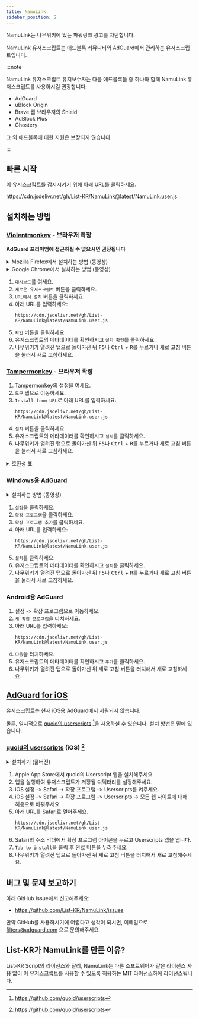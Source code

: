 ```yaml
---
title: NamuLink
sidebar_position: 2
---
```


NamuLink는 나무위키에 있는 파워링크 광고를 차단합니다.

NamuLink 유저스크립트는 애드블록 커뮤니티와 AdGuard에서 관리하는 유저스크립트입니다.

:::note

NamuLink 유저스크립트 유지보수자는 다음 애드블록들 중 하나와 함께 NamuLink 유저스크립트를 사용하시길 권장합니다:
 - AdGuard
 - uBlock Origin
 - Brave 웹 브라우저의 Shield
 - AdBlock Plus
 - Ghostery

그 외 애드블록에 대한 지원은 보장되지 않습니다.

:::

## 빠른 시작
이 유저스크립트를 감지시키기 위해 아래 URL를 클릭하세요.

https://cdn.jsdelivr.net/gh/List-KR/NamuLink@latest/NamuLink.user.js

## 설치하는 방법
### [Violentmonkey](https://addons.mozilla.org/ko/firefox/addon/violentmonkey/) - 브라우저 확장
**AdGuard 프리미엄에 접근하실 수 없으시면 권장됩니다**

<details>
<summary>Mozilla Firefox에서 설치하는 방법 (동영상)</summary>

<ReactPlayer controls width='100%' height='100%' url='https://user-images.githubusercontent.com/98787049/205464257-9113ca81-7f9e-4e85-b4d3-03d225d25e37.webm' />

</details>
<details>
<summary>Google Chrome에서 설치하는 방법 (동영상)</summary>

<ReactPlayer controls width='100%' height='100%' url='https://user-images.githubusercontent.com/98787049/205464253-322b5e07-a74e-4c98-b7b4-077ec21be5c2.webm' />

</details>

1. `대시보드`를 여세요.
2. `새로운 유저스크립트` 버튼을 클릭하세요.
3. `URL에서 설치` 버튼을 클릭하세요.
4. 아래 URL를 입력하세요:
    ```
    https://cdn.jsdelivr.net/gh/List-KR/NamuLink@latest/NamuLink.user.js
    ```
5. `확인` 버튼을 클릭하세요.
6. 유저스크립트의 메타데이터를 확인하시고 `설치 확인`를 클릭하세요.
7. 나무위키가 열려진 탭으로 돌아가신 뒤 <kbd>F5</kbd>나 <kbd>Ctrl</kbd> + <kbd>R</kbd>를 누르거나 새로 고침 버튼을 눌러서 새로 고침하세요.

### [Tampermonkey](https://addons.mozilla.org/ko/firefox/addon/tampermonkey/) - 브라우저 확장
1. Tampermonkey의 설정을 여세요.
2. `도구` 탭으로 이동하세요.
3. `Install from URL`로 아래 URL를 입력하세요:
    ```
    https://cdn.jsdelivr.net/gh/List-KR/NamuLink@latest/NamuLink.user.js
    ```
4. `설치` 버튼을 클릭하세요.
5. 유저스크립트의 메타데이터를 확인하시고 `설치`를 클릭하세요.
6. 나무위키가 열려진 탭으로 돌아가신 뒤 <kbd>F5</kbd>나 <kbd>Ctrl</kbd> + <kbd>R</kbd>를 누르거나 새로 고침 버튼을 눌러서 새로 고침하세요.

<details>
<summary>호환성 표</summary>

브라우저 확장 | 라이선스 | 상태
----------------- | ------ | -------
[Tampermonkey](https://www.tampermonkey.net/) | 사유 (도네이션웨어) | ✔
[Greasemonkey](https://www.greasespot.net/) | MIT | ✘
[Violentmonkey](https://violentmonkey.github.io/) | MIT | ✔

</details>

### Windows용 AdGuard
<details>
<summary>설치하는 방법 (동영상)</summary>

[adguardforwindows.webm](https://user-images.githubusercontent.com/98787049/205464627-17dc520f-2b47-44ad-9c7b-75b15202c40c.webm)

</details>

1. `설정`을 클릭하세요.
2. `확장 프로그램`을 클릭하세요.
3. `확장 프로그램 추가`를 클릭하세요.
4. 아래 URL를 입력하세요:
    ```
    https://cdn.jsdelivr.net/gh/List-KR/NamuLink@latest/NamuLink.user.js
    ```
5. `설치`를 클릭하세요.
6. 유저스크립트의 메타데이터를 확인하시고 `설치`를 클릭하세요.
7. 나무위키가 열려진 탭으로 돌아가신 뒤 <kbd>F5</kbd>나 <kbd>Ctrl</kbd> + <kbd>R</kbd>를 누르거나 새로 고침 버튼을 눌러서 새로 고침하세요.


### Android용 AdGuard
1. 설정 -> 확장 프로그램으로 이동하세요.
2. `새 확장 프로그램`을 터치하세요.
3. 아래 URL를 입력하세요:
    ```
    https://cdn.jsdelivr.net/gh/List-KR/NamuLink@latest/NamuLink.user.js
    ```
4. `다음`을 터치하세요.
5. 유저스크립트의 메타데이터를 확인하시고 `추가`를 클릭하세요.
6. 나무위키가 열려진 탭으로 돌아가신 뒤 새로 고침 버튼을 터치해서 새로 고침하세요.


## [AdGuard for iOS](https://adguard.com/ko/adguard-ios/overview.html)

유저스크립트는 현재 iOS용 AdGuard에서 지원되지 않습니다.

몰론, 일시적으로 [quoid의 userscripts](https://apps.apple.com/kr/app/userscripts/id1463298887) [^2]을 사용하실 수 있습니다. 설치 방법은 밑에 있습니다.

### [quoid의 userscripts](https://apps.apple.com/kr/app/userscripts/id1463298887) (iOS) [^2]
<details>
<summary>
    설치하기 (풀버전)
</summary>

<ReactPlayer width='560px' height='315px' controls url='https://youtu.be/LeHT1lokQ7k' />

</details>

1. Apple App Store에서 quoid의 Userscript 앱을 설치해주세요.
2. 앱을 실행하여 유저스크립트가 저장될 디텍터리를 설정해주세요.
3. iOS 설정 -> Safari -> 확장 프로그램 -> Userscripts를 켜주세요.
4. iOS 설정 -> Safari -> 확장 프로그램 -> Userscripts -> 모든 웹 사이트에 대해 허용으로 바꿔주세요.
5. 아래 URL를 Safari로 열어주세요.
    ```
    https://cdn.jsdelivr.net/gh/List-KR/NamuLink@latest/NamuLink.user.js
    ```
6. Safari의 주소 막대에서 확장 프로그램 아이콘을 누르고 Userscripts 앱을 엽니다.
7.  `Tab to install`을 클릭 후 완료 버튼을 누러주세요.
8. 나무위키가 열려진 탭으로 돌아가신 뒤 새로 고침 버튼을 터치해서 새로 고침해주세요.


[^1]: https://github.com/AdguardTeam/AdguardForiOS/issues/1542
[^2]: https://github.com/quoid/userscripts
[^3]: https://apps.apple.com/kr/app/userscripts/id1463298887


## 버그 및 문제 보고하기
아래 GitHub Issue에서 신고해주세요:
 - https://github.com/List-KR/NamuLink/issues

만약 GitHub를 사용하시기에 어렵다고 생각이 되시면, 이메일으로 filters@adguard.com 으로 문의해주세요.

## List-KR가 NamuLink를 만든 이유?
List-KR Script의 라이선스와 달리, NamuLink는 다른 소프트웨어가 같은 라이선스 사용 없이 이 유저스크립트를 사용할 수 있도록 허용하는 MIT 라이선스하에 라이선스됩니다.